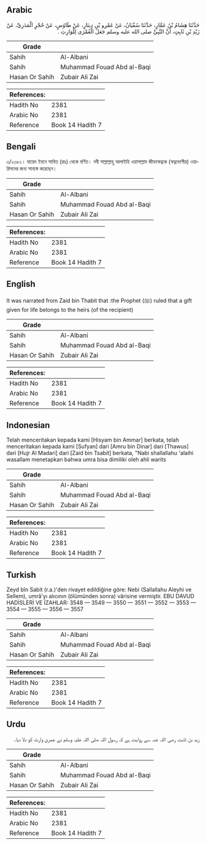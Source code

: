 ## Arabic


<div dir="rtl" lang="ar" style={{fontSize:'larger',backgroundColor:'#f8f9fa',padding:20}}>
حَدَّثَنَا هِشَامُ بْنُ عَمَّارٍ، حَدَّثَنَا سُفْيَانُ، عَنْ عَمْرِو بْنِ دِينَارٍ، عَنْ طَاوُسٍ، عَنْ حُجْرٍ الْمَدَرِيِّ، عَنْ زَيْدِ بْنِ ثَابِتٍ، أَنَّ النَّبِيَّ صلى الله عليه وسلم جَعَلَ الْعُمْرَى لِلْوَارِثِ ‏.‏
</div>
<div style={{backgroundColor:'#f8f9fa',padding:20, marginBottom: 10}}><table> <thead> <tr> <th>Grade</th> <th></th> </tr> </thead> <tbody> <tr><td>Sahih</td><td>Al-Albani</td></tr><tr><td>Sahih</td><td>Muhammad Fouad Abd al-Baqi</td></tr><tr><td>Hasan Or Sahih</td><td>Zubair Ali Zai</td></tr></tbody></table><table> <thead> <tr> <th>References:</th> <th></th> </tr> </thead> <tbody><tr><td>Hadith No</td><td>2381</td></tr><tr><td>Arabic No</td><td>2381</td></tr><tr><td>Reference</td><td>Book 14 Hadith 7</td></tr></tbody></table></div>

## Bengali


<div dir="ltr" lang="bn" style={{fontSize:'larger',backgroundColor:'#f8f9fa',padding:20}}>
৩/২৩৮১। যায়েদ ইবনে সাবিত (রাঃ) থেকে বর্ণিত। নবী সাল্লাল্লাহু আলাইহি ওয়াসাল্লাম জীবনস্বত্বকে (স্বত্বভোগীর) ওয়ারিসদের জন্য সাব্যস্ত করেছেন।
</div>
<div style={{backgroundColor:'#f8f9fa',padding:20, marginBottom: 10}}><table> <thead> <tr> <th>Grade</th> <th></th> </tr> </thead> <tbody> <tr><td>Sahih</td><td>Al-Albani</td></tr><tr><td>Sahih</td><td>Muhammad Fouad Abd al-Baqi</td></tr><tr><td>Hasan Or Sahih</td><td>Zubair Ali Zai</td></tr></tbody></table><table> <thead> <tr> <th>References:</th> <th></th> </tr> </thead> <tbody><tr><td>Hadith No</td><td>2381</td></tr><tr><td>Arabic No</td><td>2381</td></tr><tr><td>Reference</td><td>Book 14 Hadith 7</td></tr></tbody></table></div>

## English


<div dir="ltr" lang="en" style={{fontSize:'larger',backgroundColor:'#f8f9fa',padding:20}}>
It was narrated from Zaid bin Thabit that :the Prophet (ﷺ) ruled that a gift given for life belongs to the heirs (of the recipient)
</div>
<div style={{backgroundColor:'#f8f9fa',padding:20, marginBottom: 10}}><table> <thead> <tr> <th>Grade</th> <th></th> </tr> </thead> <tbody> <tr><td>Sahih</td><td>Al-Albani</td></tr><tr><td>Sahih</td><td>Muhammad Fouad Abd al-Baqi</td></tr><tr><td>Hasan Or Sahih</td><td>Zubair Ali Zai</td></tr></tbody></table><table> <thead> <tr> <th>References:</th> <th></th> </tr> </thead> <tbody><tr><td>Hadith No</td><td>2381</td></tr><tr><td>Arabic No</td><td>2381</td></tr><tr><td>Reference</td><td>Book 14 Hadith 7</td></tr></tbody></table></div>

## Indonesian


<div dir="ltr" lang="id" style={{fontSize:'larger',backgroundColor:'#f8f9fa',padding:20}}>
Telah menceritakan kepada kami [Hisyam bin Ammar] berkata, telah menceritakan kepada kami [Sufyan] dari [Amru bin Dinar] dari [Thawus] dari [Hujr Al Madari] dari [Zaid bin Tsabit] berkata, "Nabi shallallahu 'alaihi wasallam menetapkan bahwa umra bisa dimiliki oleh ahli warits
</div>
<div style={{backgroundColor:'#f8f9fa',padding:20, marginBottom: 10}}><table> <thead> <tr> <th>Grade</th> <th></th> </tr> </thead> <tbody> <tr><td>Sahih</td><td>Al-Albani</td></tr><tr><td>Sahih</td><td>Muhammad Fouad Abd al-Baqi</td></tr><tr><td>Hasan Or Sahih</td><td>Zubair Ali Zai</td></tr></tbody></table><table> <thead> <tr> <th>References:</th> <th></th> </tr> </thead> <tbody><tr><td>Hadith No</td><td>2381</td></tr><tr><td>Arabic No</td><td>2381</td></tr><tr><td>Reference</td><td>Book 14 Hadith 7</td></tr></tbody></table></div>

## Turkish


<div dir="ltr" lang="tr" style={{fontSize:'larger',backgroundColor:'#f8f9fa',padding:20}}>
Zeyd bîn Sabit (r.a.)'den rivayet edildiğine göre: Nebi (Sallallahu Aleyhi ve Sellem), umrâ'yı alıcının (ölümünden sonra) vârisine vermiştir. EBU DAVUD HADİSLERİ VE İZAHLAR: 3548 — 3549 — 3550 — 3551 — 3552 — 3553 — 3554 — 3555 — 3556 — 3557
</div>
<div style={{backgroundColor:'#f8f9fa',padding:20, marginBottom: 10}}><table> <thead> <tr> <th>Grade</th> <th></th> </tr> </thead> <tbody> <tr><td>Sahih</td><td>Al-Albani</td></tr><tr><td>Sahih</td><td>Muhammad Fouad Abd al-Baqi</td></tr><tr><td>Hasan Or Sahih</td><td>Zubair Ali Zai</td></tr></tbody></table><table> <thead> <tr> <th>References:</th> <th></th> </tr> </thead> <tbody><tr><td>Hadith No</td><td>2381</td></tr><tr><td>Arabic No</td><td>2381</td></tr><tr><td>Reference</td><td>Book 14 Hadith 7</td></tr></tbody></table></div>

## Urdu


<div dir="rtl" lang="ur" style={{fontSize:'larger',backgroundColor:'#f8f9fa',padding:20}}>
زید بن ثابت رضی اللہ عنہ سے روایت ہے کہ رسول اللہ صلی اللہ علیہ وسلم نے عمریٰ وارث کو دلا دیا۔
</div>
<div style={{backgroundColor:'#f8f9fa',padding:20, marginBottom: 10}}><table> <thead> <tr> <th>Grade</th> <th></th> </tr> </thead> <tbody> <tr><td>Sahih</td><td>Al-Albani</td></tr><tr><td>Sahih</td><td>Muhammad Fouad Abd al-Baqi</td></tr><tr><td>Hasan Or Sahih</td><td>Zubair Ali Zai</td></tr></tbody></table><table> <thead> <tr> <th>References:</th> <th></th> </tr> </thead> <tbody><tr><td>Hadith No</td><td>2381</td></tr><tr><td>Arabic No</td><td>2381</td></tr><tr><td>Reference</td><td>Book 14 Hadith 7</td></tr></tbody></table></div>